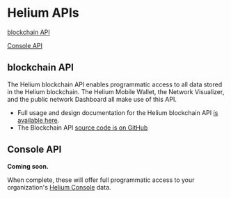 # Helium APIs

[blockchain API](#blockchain-api)

[Console API](#console-api)


## blockchain API
[blockchain-api]: #blockchain-api

The Helium blockchain API enables programmatic access to all data stored in the Helium blockchain. The Helium Mobile Wallet, the Network Visualizer, and the public network Dashboard all make use of this API.

* Full usage and design documentation for the Helium blockchain API [is available here](https://docs.api.helium.io/).
* The Blockchain API [source code is on GitHub](https://github.com/helium/blockchain-api/)

## Console API 
[console-api]: #console-api

**Coming soon.** 

When complete, these will offer full programmatic access to your organization's [Helium Console](https://console.helium.com) data. 


